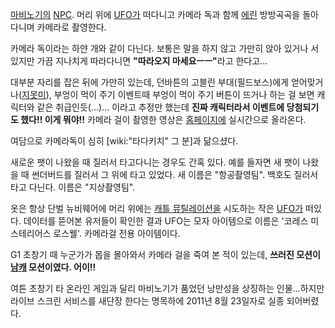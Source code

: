 [[마비노기]]의 [[NPC]]. 머리 위에 [[UFO]]가 떠다니고 카메라 독과 함께 [[에린]] 방방곡곡을 돌아다니며 카메라로 촬영한다. 

카메라 독이라는 하얀 개와 같이 다닌다. 보통은 말을 하지 않고 가만히 앉아 있거나 서 있지만 가끔 지나치게 따라다니면 '''"따라오지 마세요ㅡㅡ"'''라고 한다고...

대부분 자리를 잡은 뒤에 가만히 있는데, 던바튼의 고블린 부대(필드보스)에게 얻어맞거나([[지못미]]), 부엉이 먹이 주기 이벤트때 부엉이 먹이 주기 버튼이 뜨거나 하는 걸 보면 캐릭터와 같은 취급인듯(...)... 이라고 추정만 했는데
'''진짜 캐릭터라서 이벤트에 당첨되기도 했다!! 이게 뭐야!!'''
카메라 걸이 촬영한 영상은 [[홈페이지]]에 실시간으로 올라온다.

여담으로 카메라독이 심히 [wiki:"타다키치" 그 분]과 닮으셨다.

새로운 팻이 나왔을 때 질러서 타고다니는 경우도 간혹 있다. 예를 들자면 새 팻이 나왔을 때 썬더버드를 질러서 그 위에 타고 있었다. 새 이름은 "항공촬영팀". 백호도 질러서 타고 다닌다. 이름은 "지상촬영팀".

옷은 항상 단벌 뉴비웨어에 머리 위에는 [[캐틀 뮤틸레이션]]을 시도하는 작은 [[UFO]]가 떠있다. 데이터를 뜯어본 유저들이 확인한 결과 UFO는 모자 아이템으로 이름은 '코레스 미스테리어스 로스웰'. 카메라걸 전용 아이템이다.

G1 초창기 때 누군가가 몹을 몰아와서 카메라 걸을 죽여 본 적이 있는데, '''쓰러진 모션이 [[남캐]] 모션이였다. 어이!!''' 

여튼 초창기 타 온라인 게임과 달리 마비노기가 품었던 낭만성을 상징하는 인물...하지만 라이브 스크린 서비스를 새단장 한다는 명목하에 2011년 8월 23일자로 실종 되어버렸다. 
